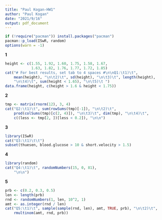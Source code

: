 ```yaml
---
title: "Paul Kogan-HW1"
author: "Paul Kogan"
date: "2021/9/16"
output: pdf_document
---
```

```r
if (!require("pacman")) install.packages("pacman")
pacman::p_load(ISwR, random)
options(warn = -1)
```
**1**
```r
height <- c(1.55, 1.92, 1.60, 1.75, 1.58, 1.67,
            1.63, 1.82, 1.76, 1.77, 1.72, 1.85)
cat("# For best results, set tab to 4 spaces #\n\nQ1:\t1)\t",
    mean(height), "\n\t2)\t", sd(height), "\n\t3)\t", length(height),
    "\n\t4)\t", sum(height < 1.65), "\n\t5)\t ")
data.frame(height, c(height > 1.6 & height < 1.75))
```
**2**
```r
tmp <- matrix(rnorm(12), 3, 4)
cat("Q2:\t1)\t", sum(rowSums(tmp)[-1]), "\n\t2)\t",
    prod(colSums(tmp)[c(2, 4)]), "\n\t3)\t", dim(tmp), "\n\t4)\t",
    c((less <- tmp[2, ])[less < 0.2]), "\n\n")
```
**3**
```r
library(ISwR)
cat("Q3:\t1)\t\t")
subset(thuesen, blood.glucose > 10 & short.velocity > 1.5)
```
**4**
```r
library(random)
cat("Q4:\t1)\t", randomNumbers(15, 0, 81),
    "\n\n")
```
**5**
```r
prb <- c(0.2, 0.3, 0.5)
len <- length(prb)
rnd <- randomNumbers(1, len, 10^2, 1)
amt <- as.integer(rnd / len)
cat("Q5:\t1)\t", sample(sample(rnd, len), amt, TRUE, prb), "\n\t2)\t",
    rmultinom(amt, rnd, prb))
```
